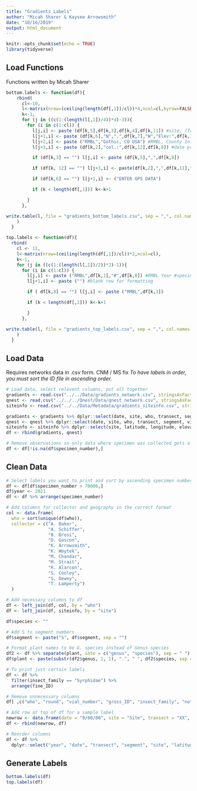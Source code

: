 ```yaml
---
title: "Gradients_Labels"
author: "Micah Sharer & Kaysee Arrowsmith"
date: "10/16/2019"
output: html_document
---
```


```r
knitr::opts_chunk$set(echo = TRUE)
library(tidyverse)
```

## Load Functions

Functions written by Micah Sharer

```r
bottom.labels <- function(df){
    rbind(
      cl<-10,
      l<-matrix(nrow=(ceiling(length(df[,1])/cl))*4,ncol=cl,byrow=FALSE,dimnames=NULL),
      k<-1,
      for (j in ((c(1:(length(l[,1])/4))*4)-3)){
        for (i in c(1:cl)) {
          l[j,i] <- paste (df[k,5],df[k,3],df[k,4],df[k,11]) #site, (Transect Segment), plant
          l[j+1,i] <- paste (df[k,6],"N",",",df[k,7],"W","Elev:",df[k,10],"m") #coordinates, elevation
          l[j+2,i] <- paste ("RMBL","Gothic, CO USA") #RMBL, County Info
          l[j+3,i] <- paste (df[k,2],"col.:",df[k,12],df[k,8]) #date project collector specimen number

          if (df[k,3] == "") l[j,i] <- paste (df[k,5],",",df[k,8])

          if (df[k, 12] == "") l[j+3,i] <- paste(df[k,2],",",df[k,11],",","col.: B. Brosi")

          if (df[k,6] == "") l[j+1,i] <- ("ENTER GPS DATA")

          if (k < length(df[,1])) k<-k+1

        }
      },

write.table(l, file = "gradients_bottom_labels.csv", sep = ",", col.names = F, row.names = F, append=FALSE)
    )
  }

top.labels <- function(df){
  rbind(
    cl <- 11,
    l<-matrix(nrow=(ceiling(length(df[,1])/cl))*2,ncol=cl),
    k<-1,
    for (j in ((c(1:(length(l[,1])/2))*2)-1)){
      for (i in c(1:cl)) {
        l[j,i] <- paste ("RMBL",df[k,1],"#",df[k,8]) #RMBL Year #specimen number
        l[j+1,i] <- paste ("") #blank row for formatting

        if ( df[k,8] == "") l[j,i] <- paste ("RMBL",df[k,1])

        if (k < length(df[,1])) k<-k+1

        }
      },

write.table(l, file = "gradients_top_labels.csv", sep = ",", col.names = F, row.names = F, append=FALSE)
    )
  }
```

## Load Data

Requires networks data in .csv form.
CNM / MS fix *To have labels in order, you must sort the ID file in ascending order.*

```r
# Load data, select relevent columns, put all together
gradients <- read.csv("../../Data/gradients_network.csv", stringsAsFactors = F)
qnest <- read.csv("../../../Qnest/Data/qnest_network.csv", stringsAsFactors = F)
siteinfo <- read.csv("../../Data/Metadata/gradients_siteinfo.csv", stringsAsFactors = F)

gradients <- gradients %>% dplyr::select(date, site, who, transect, segment, vial_number, specimen_number, gross_ID, insect_family, fine_ID, plant)
qnest <- qnest %>% dplyr::select(date, site, who, transect, segment, vial_number, specimen_number, gross_ID, insect_family, fine_ID, plant)
siteinfo <- siteinfo %>% dplyr::select(site, latitude, longitude, elevation)
df <- rbind(gradients, qnest)

# Remove observations so only data where specimen was collected gets a label
df <- df[!is.na(df$specimen_number),]
```

## Clean Data
```r
# Select labels you want to print and sort by ascending specimen number
df <- df[df$specimen_number > 70000,]
df$year <- 2021
df <- df %>% arrange(specimen_number)

# Add columns for collector and geography in the correct format
col <- data.frame(
  who = sort(unique(df$who)), 
  collector = c("A. Baker", 
                "A. Schiffer", 
                "B. Brosi", 
                "D. Gascon", 
                "K. Arrowsmith", 
                "K. Woytek", 
                "M. Chandar", 
                "M. Strait", 
                "R. Alarcon", 
                "S. Cooley", 
                "S. Dewey", 
                "T. Lamperty")
  )

# Add necessary columns to df
df <- left_join(df, col, by = "who")
df <- left_join(df, siteinfo, by = "site")

df$species <- ""

# Add S to segment numbers
df$segment <- paste("S", df$segment, sep = "")

# Format plant names to be G. species instead of Genus species
df2 <- df %>% separate(plant, into = c("genus", "species"), sep = " ")
df$plant <- paste(substr(df2$genus, 1, 1), ".", " ", df2$species, sep = "")

# To print just certain labels
df <- df %>%
  filter(insect_family == "Syrphidae") %>%
  arrange(fine_ID)

# Remove unnecessary columns
df[ ,c("who", "round", "vial_number", "gross_ID", "insect_family", "notes", "fine_ID", "pollen", "date2")] <- list(NULL)

# Add row at top of df for a sample label
newrow <- data.frame(date = "0/00/00", site = "Site", transect = "XX", segment = "SX", specimen_number = 0, plant = "Plant", collector = "A. Collector", latitude = 0, longitude = 0, elevation = 0, year = 0, species = NA)
df <- rbind(newrow, df)

# Reorder columns
df <- df %>%
  dplyr::select("year", "date", "transect", "segment", "site", "latitude", "longitude", "specimen_number", "species", "elevation", "plant", "collector")
```


## Generate Labels

```r
bottom.labels(df)
top.labels(df)
```
